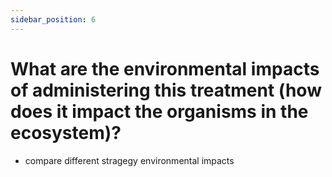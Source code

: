 ```yaml
---
sidebar_position: 6
---
```

# What are the environmental impacts of administering this treatment (how does it impact the organisms in the ecosystem)?
- compare different stragegy environmental impacts
